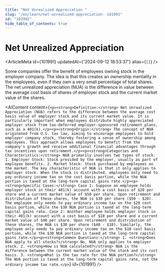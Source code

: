 ```yaml
---
title: "Net Unrealized Appreciation "
slug: "/en/learn/net-unrealized-appreciation--101991"
id: "101991"
hide_table_of_contents: true
---
```



# Net Unrealized Appreciation 

<ArticleMeta id={101991} updatedAt={'2024-09-12 18:53:37'} alias={`[]`} />
<div className='border-solid border-b border-t-0 my-4 border-[var(--ifm-color-gray-300)]' />

Some companies offer the benefit of employees owning stock in the employer company. The idea is that this creates an ownership mentality in the employees, even if they own a very small percentage of total shares. The net unrealized appreciation (NUA) is the difference in value between the average cost basis of shares of employer stock and the current market value of the shares.

<AIContent content={`<p><strong>Definition:</strong> Net Unrealized Appreciation (NUA) refers to the difference between the average cost basis value of employer stock and its current market value. It is particularly important when employees distribute highly appreciated employer stock from tax-deferred employer-sponsored retirement plans, such as a 401(k).</p><p><strong>Origin:</strong> The concept of NUA originated from U.S. tax law, aiming to encourage employees to hold employer company stock, thereby fostering a sense of ownership among employees. This approach allows employees to benefit from the company's growth and receive additional financial advantages through tax incentives upon retirement.</p><p><strong>Categories and Characteristics:</strong> NUA primarily involves two types of stock: 1. Employer Stock: Stock provided by the employer, usually as part of employee benefits. 2. Market Stock: Stock purchased by employees on the market. The key characteristic of NUA is that it only applies to employer stock. When the stock is distributed, employees only need to pay ordinary income tax on the cost basis portion, while the NUA portion is taxed at the long-term capital gains rate.</p><p><strong>Specific Cases:</strong> Case 1: Suppose an employee holds employer stock in their 401(k) account with a cost basis of $20 per share and a current market value of $50 per share. Upon retirement and distribution of these shares, the NUA is $30 per share ($50 - $20). The employee only needs to pay ordinary income tax on the $20 cost basis portion, while the $30 NUA portion is taxed at the long-term capital gains rate. Case 2: Another employee holds employer stock in their 401(k) account with a cost basis of $10 per share and a current market value of $40 per share. Upon retirement and distribution of these shares, the NUA is $30 per share ($40 - $10). Similarly, the employee only needs to pay ordinary income tax on the $10 cost basis portion, while the $30 NUA portion is taxed at the long-term capital gains rate.</p><p><strong>Common Questions:</strong> 1. <strong>Does NUA apply to all stocks?</strong> No, NUA only applies to employer stock. 2. <strong>How is NUA calculated?</strong> NUA is the difference between the current market value of the stock and its cost basis. 3. <strong>What is the tax rate for the NUA portion?</strong> The NUA portion is taxed at the long-term capital gains rate, not the ordinary income tax rate.</p>`} id={101991} />
